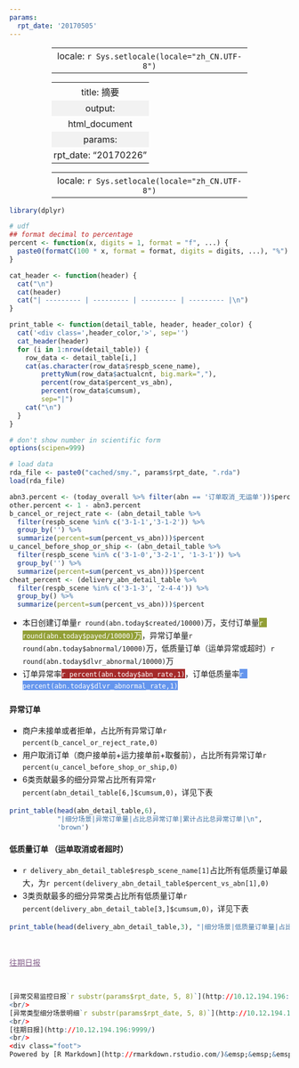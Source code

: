 ```yaml
---
params:
  rpt_date: '20170505'
---
```


---
locale: `r Sys.setlocale(locale="zh_CN.UTF-8")`
---

---
title: 摘要
output:
  html_document
params:
    rpt_date: "20170226"
---

---
locale: `r Sys.setlocale(locale="zh_CN.UTF-8")`
---

<style type="text/css">
li {
	line-height: 150%;
}

table {
	width: 70%;
	margin-left:auto; 
	margin-right:auto;
}


tr:nth-child(even) {
	background-color: #f2f2f2
}

.brown table thead {
	background-color: #A52A2A;
	color: white;
}

.cornflowerblue table thead {
	background-color: #6495ED;
	color: white;
}

h1.title {
    font-size: 24px;
}

h2{
    font-size: 24px;
}

a:link {
    color: #845f8b;
}
a {
    color: #845f8b;
}
.foot {
    font-size: 8px;
    text-align: right;
}
.foot a:link {
    color: black;
}

th, td {
    text-align: center;
    padding: 4px;
}
</style>


```r
library(dplyr)

# udf
## format decimal to percentage
percent <- function(x, digits = 1, format = "f", ...) {
  paste0(formatC(100 * x, format = format, digits = digits, ...), "%")
}

cat_header <- function(header) {
  cat("\n")
  cat(header)
  cat("| --------- | --------- | --------- | --------- |\n")
}

print_table <- function(detail_table, header, header_color) {
  cat('<div class=',header_color,'>', sep='')
  cat_header(header)
  for (i in 1:nrow(detail_table)) {
    row_data <- detail_table[i,]
    cat(as.character(row_data$respb_scene_name),
        prettyNum(row_data$actualcnt, big.mark=","),
        percent(row_data$percent_vs_abn),
        percent(row_data$cumsum),
        sep="|")
    cat("\n")
  }
}

# don't show number in scientific form
options(scipen=999)

# load data
rda_file <- paste0("cached/smy.", params$rpt_date, ".rda")
load(rda_file)

abn3.percent <- (today_overall %>% filter(abn == '订单取消_无运单'))$percent
other.percent <- 1 - abn3.percent
b_cancel_or_reject_rate <- (abn_detail_table %>%
  filter(respb_scene %in% c('3-1-1','3-1-2')) %>%
  group_by('') %>% 
  summarize(percent=sum(percent_vs_abn)))$percent
u_cancel_before_shop_or_ship <- (abn_detail_table %>%
  filter(respb_scene %in% c('3-1-0','3-2-1', '1-3-1')) %>%
  group_by('') %>% 
  summarize(percent=sum(percent_vs_abn)))$percent
cheat_percent <- (delivery_abn_detail_table %>%
  filter(respb_scene %in% c('3-1-3', '2-4-4')) %>%
  group_by() %>%
  summarize(percent=sum(percent_vs_abn)))$percent
```

* 本日创建订单量`r round(abn.today$created/10000)`万，支付订单量<span style=background-color:#929f36;color:white>`r round(abn.today$payed/10000)`万</span>，异常订单量`r round(abn.today$abnormal/10000)`万，低质量订单（运单异常或超时）`r round(abn.today$dlvr_abnormal/10000)`万
* 订单异常率<span style=background-color:#A52A2A;color:white>`r percent(abn.today$abn_rate,1)`</span>，订单低质量率<span style=background-color:#6495ED;color:white>`r percent(abn.today$dlvr_abnormal_rate,1)`</span>

#### 异常订单

* 商户未接单或者拒单，占比所有异常订单`r percent(b_cancel_or_reject_rate,0)`
* 用户取消订单（商户接单前+运力接单前+取餐前），占比所有异常订单`r percent(u_cancel_before_shop_or_ship,0)`
* 6类贡献最多的细分异常占比所有异常`r percent(abn_detail_table[6,]$cumsum,0)`，详见下表

```r
print_table(head(abn_detail_table,6),
            "|细分场景|异常订单量|占比总异常订单|累计占比总异常订单|\n",
            'brown')
```

#### 低质量订单 （运单取消或者超时）

* `r delivery_abn_detail_table$respb_scene_name[1]`占比所有低质量订单最大，为`r percent(delivery_abn_detail_table$percent_vs_abn[1],0)`
* 3类贡献最多的细分异常类占比所有低质量订单`r percent(delivery_abn_detail_table[3,]$cumsum,0)`，详见下表

```r
print_table(head(delivery_abn_detail_table,3), "|细分场景|低质量订单量|占比低质量订单|累计占比低质量订单|\n", 'cornflowerblue')
```

<br/>

[往期日报](http://10.12.194.196:9999/)

<br/>

```r
[异常交易监控日报`r substr(params$rpt_date, 5, 8)`](http://10.12.194.196:9999/abn_ord_dly.`r params$rpt_date`.html)  
<br/>  
[异常类型细分场景明细`r substr(params$rpt_date, 5, 8)`](http://10.12.194.196:9999/abn_ord_dly_app.`r params$rpt_date`.html)  
<br/>  
[往期日报](http://10.12.194.196:9999/)
<br/>
<div class="foot">
Powered by [R Markdown](http://rmarkdown.rstudio.com/)&emsp;&emsp;&emsp;&emsp;
```
